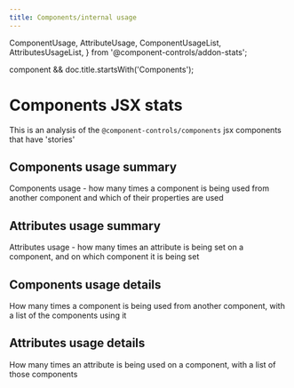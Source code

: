 ```yaml
---
title: Components/internal usage
---
```


  ComponentUsage,
  AttributeUsage,
  ComponentUsageList,
  AttributesUsageList,
} from '@component-controls/addon-stats';

  component && doc.title.startsWith('Components');

# Components JSX stats

This is an analysis of the `@component-controls/components` jsx components that have 'stories'

## Components usage summary

Components usage - how many times a component is being used from another component and which of their properties are used

<ComponentUsage filter={filter} />

## Attributes usage summary

Attributes usage - how many times an attribute is being set on a component, and on which component it is being set

<AttributeUsage filter={filter} />

## Components usage details

How many times a component is being used from another component, with a list of the components using it

<ComponentUsageList filter={filter} />

## Attributes usage details

How many times an attribute is being used on a component, with a list of those components

<AttributesUsageList filter={filter} />
